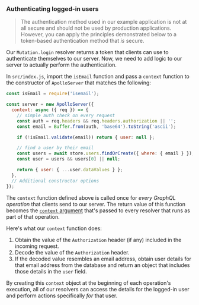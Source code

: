 ### Authenticating logged-in users

> The authentication method used in our example application is not at all secure and should not be used by production applications. However, you can apply the principles demonstrated below to a token-based authentication method that _is_ secure.

Our `Mutation.login` resolver returns a token that clients can use to authenticate themselves to our server. Now, we need to add logic to our server to actually perform the authentication.

In `src/index.js`, import the `isEmail` function and pass a `context` function to the constructor of `ApolloServer` that matches the following:

```js{1,4-16}:title=src/index.js
const isEmail = require('isemail');

const server = new ApolloServer({
  context: async ({ req }) => {
    // simple auth check on every request
    const auth = req.headers && req.headers.authorization || '';
    const email = Buffer.from(auth, 'base64').toString('ascii');

    if (!isEmail.validate(email)) return { user: null };

    // find a user by their email
    const users = await store.users.findOrCreate({ where: { email } });
    const user = users && users[0] || null;

    return { user: { ...user.dataValues } };
  },
  // Additional constructor options
});
```

The `context` function defined above is called once for _every GraphQL operation_ that clients send to our server. The return value of this function becomes the [`context` argument](./resolvers/#the-resolver-function-signature) that's passed to every resolver that runs as part of that operation.

Here's what our `context` function does:

1. Obtain the value of the `Authorization` header (if any) included in the incoming request.
2. Decode the value of the `Authorization` header.
3. If the decoded value resembles an email address, obtain user details for that email address from the database and return an object that includes those details in the `user` field.

By creating this `context` object at the beginning of each operation's execution, all of our resolvers can access the details for the logged-in user and perform actions specifically _for_ that user.

